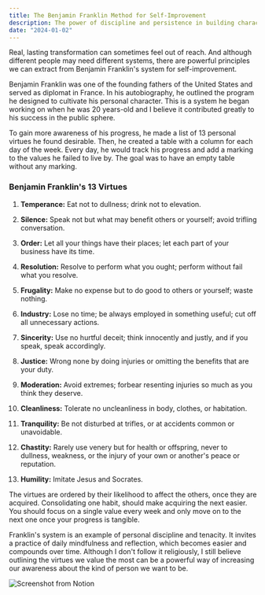 ```yaml
---
title: The Benjamin Franklin Method for Self-Improvement
description: The power of discipline and persistence in building character and leadership.
date: "2024-01-02"
---
```


Real, lasting transformation can sometimes feel out of reach. And although different people may need different systems, there are powerful principles we can extract from Benjamin Franklin's system for self-improvement.

Benjamin Franklin was one of the founding fathers of the United States and served as diplomat in France. In his autobiography, he outlined the program he designed to cultivate his personal character. This is a system he began working on when he was 20 years-old and I believe it contributed greatly to his success in the public sphere.

To gain more awareness of his progress, he made a list of 13 personal virtues he found desirable. Then, he created a table with a column for each day of the week. Every day, he would track his progress and add a marking to the values he failed to live by. The goal was to have an empty table without any marking.

### Benjamin Franklin's 13 Virtues

1. **Temperance:** Eat not to dullness; drink not to elevation.

2. **Silence:** Speak not but what may benefit others or yourself; avoid trifling conversation.

3. **Order:** Let all your things have their places; let each part of your business have its time.

4. **Resolution:** Resolve to perform what you ought; perform without fail what you resolve.

5. **Frugality:** Make no expense but to do good to others or yourself; waste nothing.

6. **Industry:** Lose no time; be always employed in something useful; cut off all unnecessary actions.

7. **Sincerity:** Use no hurtful deceit; think innocently and justly, and if you speak, speak accordingly.

8. **Justice:** Wrong none by doing injuries or omitting the benefits that are your duty.

9. **Moderation:** Avoid extremes; forbear resenting injuries so much as you think they deserve.

10. **Cleanliness:** Tolerate no uncleanliness in body, clothes, or habitation.

11. **Tranquility:** Be not disturbed at trifles, or at accidents common or unavoidable.

12. **Chastity:** Rarely use venery but for health or offspring, never to dullness, weakness, or the injury of your own or another's peace or reputation.

13. **Humility:** Imitate Jesus and Socrates.

The virtues are ordered by their likelihood to affect the others, once they are acquired. Consolidating one habit, should make acquiring the next easier. You should focus on a single value every week and only move on to the next one once your progress is tangible.

Franklin's system is an example of personal discipline and tenacity. It invites a practice of daily mindfulness and reflection, which becomes easier and compounds over time. Although I don't follow it religiously, I still believe outlining the virtues we value the most can be a powerful way of increasing our awareness about the kind of person we want to be.

<div>
<Image src="/franklin-method.png" layout="fill" alt="Screenshot from Notion" />
</div>